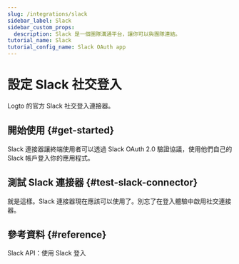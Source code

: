 ```yaml
---
slug: /integrations/slack
sidebar_label: Slack
sidebar_custom_props:
  description: Slack 是一個團隊溝通平台，讓你可以與團隊連結。
tutorial_name: Slack
tutorial_config_name: Slack OAuth app
---
```




# 設定 Slack 社交登入

Logto 的官方 Slack 社交登入連接器。

<GuideTip />

## 開始使用 \{#get-started}

Slack 連接器讓終端使用者可以透過 Slack OAuth 2.0 驗證協議，使用他們自己的 Slack 帳戶登入你的應用程式。

<Integration />

## 測試 Slack 連接器 \{#test-slack-connector}

就是這樣。Slack 連接器現在應該可以使用了。別忘了<MainSiteUrl href="/connectors/social-connectors#enable-social-sign-in">在登入體驗中啟用社交連接器</MainSiteUrl>。

## 參考資料 \{#reference}

<Url href="https://api.slack.com/authentication/sign-in-with-slack">Slack API：使用 Slack 登入</Url>
